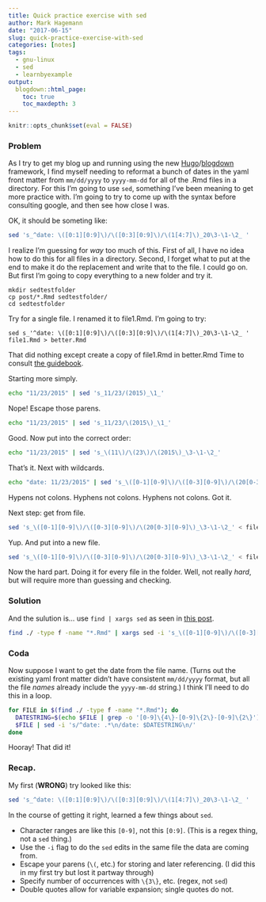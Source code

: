 ```yaml
---
title: Quick practice exercise with sed
author: Mark Hagemann
date: "2017-06-15"
slug: quick-practice-exercise-with-sed
categories: [notes]
tags:
  - gnu-linux
  - sed
  - learnbyexample
output: 
  blogdown::html_page:
    toc: true
    toc_maxdepth: 3
---
```


```r
knitr::opts_chunk$set(eval = FALSE)
```

### Problem

As I try to get my blog up and running using the new [Hugo](https://gohugo.io/)/[blogdown](https://github.com/rstudio/blogdown) framework, I find myself needing to reformat a bunch of dates in the yaml front matter from `mm/dd/yyyy` to `yyyy-mm-dd` for all of the .Rmd files in a directory. For this I'm going to use `sed`, something I've been meaning to get more practice with. I'm going to try to come up with the syntax before consulting google, and then see how close I was. 

OK, it should be someting like:

```bash
sed 's_^date: \([0:1][0:9]\)/\([0:3][0:9]\)/\(1[4:7]\)_20\3-\1-\2_ '
```

I realize I'm guessing for *way* too much of this. First of all, I have no idea how to do this for all files in a directory. Second, I forget what to put at the end to make it do the replacement and write that to the file. I could go on. But first I'm going to copy everything to a new folder and try it. 

```
mkdir sedtestfolder
cp post/*.Rmd sedtestfolder/
cd sedtestfolder
```

Try for a single file. I renamed it to file1.Rmd. I'm going to try:


```
sed s_'^date: \([0:1][0:9]\)/\([0:3][0:9]\)/\(1[4:7]\)_20\3-\1-\2_ ' file1.Rmd > better.Rmd
```

That did nothing except create a copy of file1.Rmd in better.Rmd Time to consult [the guidebook](http://www.grymoire.com/Unix/Sed.html). 

Starting more simply.

```bash
echo "11/23/2015" | sed 's_11/23/(2015)_\1_'
```

Nope! Escape those parens.

```bash
echo "11/23/2015" | sed 's_11/23/\(2015\)_\1_'
```

Good. Now put into the correct order:

```bash
echo "11/23/2015" | sed 's_\(11\)/\(23\)/\(2015\)_\3-\1-\2_'
```

That's it. Next with wildcards.

```bash
echo "date: 11/23/2015" | sed 's_\([0-1][0-9]\)/\([0-3][0-9]\)/\(20[0-3][0-9]\)_\3-\1-\2_'
```

Hypens not colons. Hyphens not colons. Hyphens not colons. Got it.

Next step: get from file.

```bash
sed 's_\([0-1][0-9]\)/\([0-3][0-9]\)/\(20[0-3][0-9]\)_\3-\1-\2_' < file1.Rmd
```

Yup. And put into a new file. 

```bash
sed 's_\([0-1][0-9]\)/\([0-3][0-9]\)/\(20[0-3][0-9]\)_\3-\1-\2_' < file1.Rmd > file2.Rmd
```

Now the hard part. Doing it for every file in the folder. Well, not really *hard*, but will require more than guessing and checking. 

### Solution

And the sulution is... use `find | xargs sed` as seen in [this post](https://stackoverflow.com/questions/905144/sed-beginner-changing-all-occurrences-in-a-folder).


```bash
find ./ -type f -name "*.Rmd" | xargs sed -i 's_\([0-1][0-9]\)/\([0-3][0-9]\)/\(20[0-3][0-9]\)_\3-\1-\2_'
```

### Coda

Now suppose I want to get the date from the file name. (Turns out the existing yaml front matter didn't have consistent `mm/dd/yyyy` format, but all the file *names* already include the `yyyy-mm-dd` string.) I think I'll need to do this in a loop. 

```bash
for FILE in $(find ./ -type f -name "*.Rmd"); do
  DATESTRING=$(echo $FILE | grep -o '[0-9]\{4\}-[0-9]\{2\}-[0-9]\{2\}')
  $FILE | sed -i 's/^date: .*\n/date: $DATESTRING\n/'
done
```

Hooray! That did it!

### Recap.

My first (**WRONG**) try looked like this:

```bash
sed 's_^date: \([0:1][0:9]\)/\([0:3][0:9]\)/\(1[4:7]\)_20\3-\1-\2_ '
```

In the course of getting it right, learned a few things about `sed`.

- Character ranges are like this `[0-9]`, not this `[0:9]`. (This is a regex thing, not a `sed` thing.)
- Use the `-i` flag to do the `sed` edits in the same file the data are coming from. 
- Escape your parens (`\(`, etc.) for storing and later referencing. (I did this in my first try but lost it partway through)
- Specify number of occurrences with `\{3\}`, etc. (regex, not `sed`)
- Double quotes allow for variable expansion; single quotes do not. 
